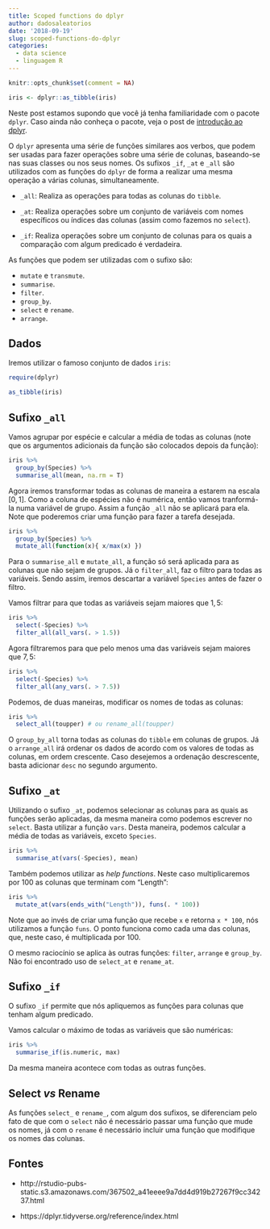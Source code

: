 ```yaml
---
title: Scoped functions do dplyr
author: dadosaleatorios
date: '2018-09-19'
slug: scoped-functions-do-dplyr
categories:
  - data science
  - linguagem R
---
```


```r
knitr::opts_chunk$set(comment = NA)

iris <- dplyr::as_tibble(iris)
```

Neste post estamos supondo que você já tenha familiaridade com o pacote `dplyr`. Caso ainda não conheça o pacote, veja o post de [introdução ao dplyr](https://www.dadosaleatorios.com.br/post/introdu%C3%A7%C3%A3o-ao-dplyr/).

O `dplyr` apresenta uma série de funções similares aos verbos, que podem ser usadas para fazer operações sobre uma série de colunas, baseando-se nas suas classes ou nos seus nomes. Os sufixos `_if`, `_at` e `_all` são utilizados com as funções do `dplyr` de forma a realizar uma mesma operação a várias colunas, simultaneamente.

- `_all`: Realiza as operações para todas as colunas do `tibble`. 

- `_at`: Realiza operações sobre um conjunto de variáveis com nomes específicos ou índices das colunas (assim como fazemos no `select`).

- `_if`: Realiza operações sobre um conjunto de colunas para os quais a comparação com algum predicado é verdadeira.

As funções que podem ser utilizadas com o sufixo são:

- `mutate` e `transmute`.
- `summarise`.
- `filter`.
- `group_by`.
- `select` e `rename`.
- `arrange`.

## Dados

Iremos utilizar o famoso conjunto de dados `iris`:

```r
require(dplyr)

as_tibble(iris)
```

## Sufixo `_all`

Vamos agrupar por espécie e calcular a média de todas as colunas (note que os argumentos adicionais da função são colocados depois da função):

```r
iris %>% 
  group_by(Species) %>% 
  summarise_all(mean, na.rm = T)
```

Agora iremos transformar todas as colunas de maneira a estarem na escala $[0, 1]$. Como a coluna de espécies não é numérica, então vamos tranformá-la numa variável de grupo. Assim a função `_all` não se aplicará para ela. Note que poderemos criar uma função para fazer a tarefa desejada.

```r
iris %>% 
  group_by(Species) %>% 
  mutate_all(function(x){ x/max(x) })
```

Para o `summarise_all` e `mutate_all`, a função só será aplicada para as colunas que não sejam de grupos. Já o `filter_all`, faz o filtro para todas as variáveis. Sendo assim, iremos descartar a variável `Species` antes de fazer o filtro.

Vamos filtrar para que todas as variáveis sejam maiores que $1,5$:

```r
iris %>% 
  select(-Species) %>% 
  filter_all(all_vars(. > 1.5))
```

Agora filtraremos para que pelo menos uma das variáveis sejam maiores que $7,5$:

```r
iris %>% 
  select(-Species) %>% 
  filter_all(any_vars(. > 7.5))
```

Podemos, de duas maneiras, modificar os nomes de todas as colunas:

```r
iris %>% 
  select_all(toupper) # ou rename_all(toupper)
```

O `group_by_all` torna todas as colunas do `tibble` em colunas de grupos. Já o `arrange_all` irá ordenar os dados de acordo com os valores de todas as colunas, em ordem crescente. Caso desejemos a ordenação descrescente, basta adicionar `desc` no segundo argumento.

## Sufixo `_at`

Utilizando o sufixo `_at`, podemos selecionar as colunas para as quais as funções serão aplicadas, da mesma maneira como podemos escrever no `select`. Basta utilizar a função `vars`. Desta maneira, podemos calcular a média de todas as variáveis, exceto `Species`.

```r
iris %>% 
  summarise_at(vars(-Species), mean)
```

Também podemos utilizar as *help functions*. Neste caso multiplicaremos por $100$ as colunas que terminam com "Length":

```r
iris %>% 
  mutate_at(vars(ends_with("Length")), funs(. * 100))
```

Note que ao invés de criar uma função que recebe `x` e retorna `x * 100`, nós utilizamos a função `funs`. O ponto funciona como cada uma das colunas, que, neste caso, é multiplicada por $100$.

O mesmo raciocínio se aplica às outras funções: `filter`, `arrange` e `group_by`. Não foi encontrado uso de `select_at` e `rename_at`.

## Sufixo `_if`

O sufixo `_if` permite que nós apliquemos as funções para colunas que tenham algum predicado.

Vamos calcular o máximo de todas as variáveis que são numéricas:

```r
iris %>% 
  summarise_if(is.numeric, max)
```

Da mesma maneira acontece com todas as outras funções.

## Select *vs* Rename

As funções `select_` e `rename_`, com algum dos sufixos, se diferenciam pelo fato de que com o `select` não é necessário passar uma função que mude os nomes, já com o `rename` é necessário incluir uma função que modifique os nomes das colunas.

## Fontes

- http://rstudio-pubs-static.s3.amazonaws.com/367502_a41eeee9a7dd4d919b27267f9cc34237.html

- https://dplyr.tidyverse.org/reference/index.html